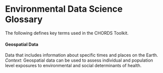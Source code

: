 # Environmental Data Science Glossary {.unnumbered}

The following defines key terms used in the CHORDS Toolkit.


#### Geospatial Data {#def-geospatial-data .unnumbered .unlisted}
Data that includes information about specific times and places on the Earth.
*Context:* Geospatial data can be used to assess individual and population level exposures to environmental and social determinants of health.




